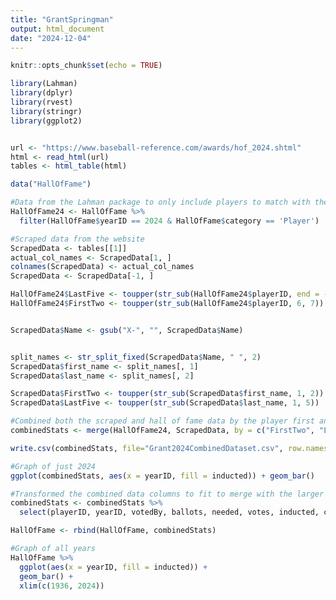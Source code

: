 ```yaml
---
title: "GrantSpringman"
output: html_document
date: "2024-12-04"
---
```


```r
knitr::opts_chunk$set(echo = TRUE)
```


```r
library(Lahman)
library(dplyr)
library(rvest)
library(stringr)
library(ggplot2)


url <- "https://www.baseball-reference.com/awards/hof_2024.shtml"
html <- read_html(url)
tables <- html_table(html)

data("HallOfFame")

#Data from the Lahman package to only include players to match with the scraped data
HallOfFame24 <- HallOfFame %>%
  filter(HallOfFame$yearID == 2024 & HallOfFame$category == 'Player')

#Scraped data from the website
ScrapedData <- tables[[1]]
actual_col_names <- ScrapedData[1, ]
colnames(ScrapedData) <- actual_col_names
ScrapedData <- ScrapedData[-1, ]

HallOfFame24$LastFive <- toupper(str_sub(HallOfFame24$playerID, end = -5))
HallOfFame24$FirstTwo <- toupper(str_sub(HallOfFame24$playerID, 6, 7))


ScrapedData$Name <- gsub("X-", "", ScrapedData$Name)


split_names <- str_split_fixed(ScrapedData$Name, " ", 2)
ScrapedData$first_name <- split_names[, 1]
ScrapedData$last_name <- split_names[, 2]

ScrapedData$FirstTwo <- toupper(str_sub(ScrapedData$first_name, 1, 2))
ScrapedData$LastFive <- toupper(str_sub(ScrapedData$last_name, 1, 5))

#Combined both the scraped and hall of fame data by the player first and last names
combinedStats <- merge(HallOfFame24, ScrapedData, by = c("FirstTwo", "LastFive"))

write.csv(combinedStats, file="Grant2024CombinedDataset.csv", row.names = FALSE)

#Graph of just 2024
ggplot(combinedStats, aes(x = yearID, fill = inducted)) + geom_bar()

#Transformed the combined data columns to fit to merge with the larger hall of fame data for all years
combinedStats <- combinedStats %>% 
  select(playerID, yearID, votedBy, ballots, needed, votes, inducted, category, needed_note)

HallOfFame <- rbind(HallOfFame, combinedStats)

#Graph of all years
HallOfFame %>% 
  ggplot(aes(x = yearID, fill = inducted)) +
  geom_bar() +
  xlim(c(1936, 2024))

```
